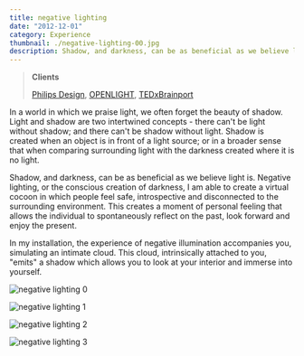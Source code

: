 ```yaml
---
title: negative lighting
date: "2012-12-01"
category: Experience
thumbnail: ./negative-lighting-00.jpg
description: Shadow, and darkness, can be as beneficial as we believe light is.
---
```



> **Clients**
>
> [Philips Design](http://www.design.philips.com), [OPENLIGHT](http://rombout.design/openlight/www.openlight.nl/index.html), [TEDxBrainport](https://www.ted.com/tedx/events/1595)

In a world in which we praise light, we often forget the beauty of shadow. Light and shadow are two intertwined concepts - there can't be light without shadow; and there can't be shadow without light. Shadow is created when an object is in front of a light source; or in a broader sense that when comparing surrounding light with the darkness created where it is no light.

Shadow, and darkness, can be as beneficial as we believe light is. Negative lighting, or the conscious creation of darkness, I am able to create a virtual cocoon in which people feel safe, introspective and disconnected to the surrounding environment. This creates a moment of personal feeling that allows the individual to spontaneously reflect on the past, look forward and enjoy the present.

<EmbedVideo
  width="full"
  host="vimeo"
  source="34817321"
  title=""
/>

In my installation, the experience of negative illumination accompanies you, simulating an intimate cloud. This cloud, intrinsically attached to you, "emits" a shadow which allows you to look at your interior and immerse into yourself.

<EmbedImage width="wide">

![negative lighting 0](./negative-lighting-00.jpg)

</EmbedImage>

<EmbedImage width="wide">

![negative lighting 1](./negative-lighting-01.jpg)

</EmbedImage>

<EmbedImage width="wide">

![negative lighting 2](./negative-lighting-02.jpg)

</EmbedImage>

<EmbedImage width="wide">

![negative lighting 3](./negative-lighting-03.jpg)

</EmbedImage>
